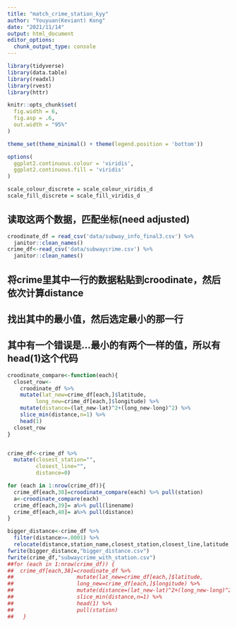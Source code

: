 ```yaml
---
title: "match_crime_station_kyy"
author: "Youyuan(Keviant) Kong"
date: "2021/11/14"
output: html_document
editor_options: 
  chunk_output_type: console
---
```


```r
library(tidyverse)
library(data.table)
library(readxl)
library(rvest)
library(httr)

knitr::opts_chunk$set(
  fig.width = 6,
  fig.asp = .6,
  out.width = "95%"
)

theme_set(theme_minimal() + theme(legend.position = 'bottom'))

options(
  ggplot2.continuous.colour = 'viridis',
  ggplot2.continuous.fill = 'viridis'
)

scale_colour_discrete = scale_colour_viridis_d
scale_fill_discrete = scale_fill_viridis_d
```


## 读取这两个数据，匹配坐标(need adjusted)
```r
croodinate_df = read_csv('data/subway_info_final3.csv') %>% 
  janitor::clean_names()
crime_df<-read_csv('data/subwaycrime.csv') %>% 
  janitor::clean_names()
```

## 将crime里其中一行的数据粘贴到croodinate，然后依次计算distance
## 找出其中的最小值，然后选定最小的那一行
## 其中有一个错误是...最小的有两个一样的值，所以有head(1)这个代码
```r
croodinate_compare<-function(each){
  closet_row<-
    croodinate_df %>% 
    mutate(lat_new=crime_df[each,]$latitude,
         long_new=crime_df[each,]$longitude) %>% 
    mutate(distance=(lat_new-lat)^2+(long_new-long)^2) %>% 
    slice_min(distance,n=1) %>% 
    head(1)
  closet_row
}


crime_df<-crime_df %>% 
  mutate(closest_station="",
         closest_line="",
         distance=0)

for (each in 1:nrow(crime_df)){
  crime_df[each,38]=croodinate_compare(each) %>% pull(station)
  a<-croodinate_compare(each)
  crime_df[each,39]= a%>% pull(linename)
  crime_df[each,40]= a%>% pull(distance)
}

bigger_distance<-crime_df %>% 
  filter(distance>=.0001) %>% 
  relocate(distance,station_name,closest_station,closest_line,latitude,longitude)
fwrite(bigger_distance,"bigger_distance.csv")
fwrite(crime_df,"subwaycrime_with_station.csv")
##for (each in 1:nrow(crime_df)) {
##  crime_df[each,38]=croodinate_df %>% 
##                    mutate(lat_new=crime_df[each,]$latitude,
##                    long_new=crime_df[each,]$longitude) %>% 
##                    mutate(distance=(lat_new-lat)^2+(long_new-long)^2) ##%>%
##                    slice_min(distance,n=1) %>% 
##                    head(1) %>% 
##                    pull(station)
##   }

```